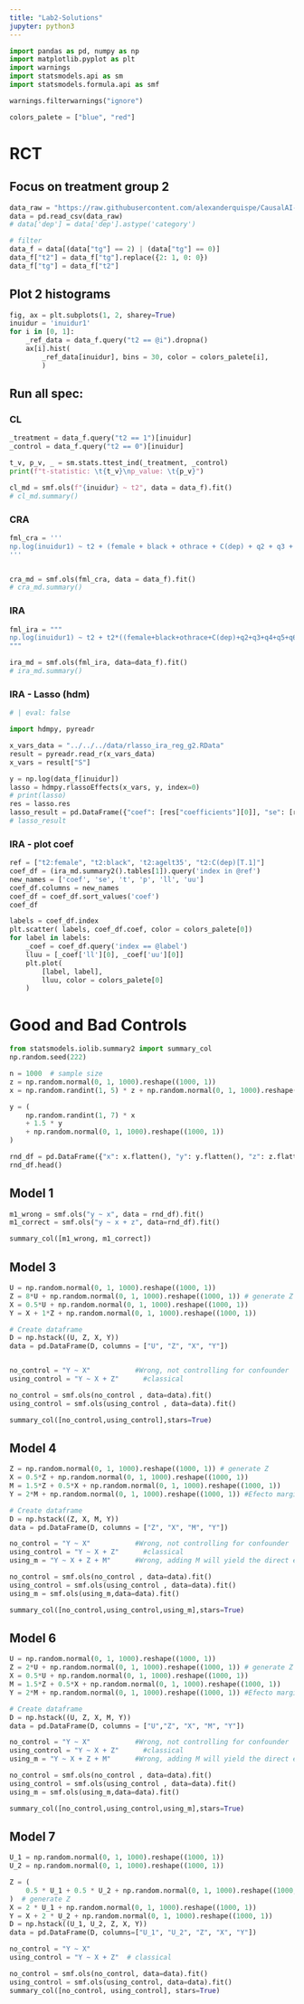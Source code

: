 ```yaml
---
title: "Lab2-Solutions"
jupyter: python3
---
```


```python
import pandas as pd, numpy as np
import matplotlib.pyplot as plt
import warnings
import statsmodels.api as sm
import statsmodels.formula.api as smf

warnings.filterwarnings("ignore")

colors_palete = ["blue", "red"]


```


# RCT

## Focus on treatment group 2

```python
data_raw = "https://raw.githubusercontent.com/alexanderquispe/CausalAI-Course/main/data/penn_jae.csv"
data = pd.read_csv(data_raw)
# data['dep'] = data['dep'].astype('category')

# filter
data_f = data[(data["tg"] == 2) | (data["tg"] == 0)]
data_f["t2"] = data_f["tg"].replace({2: 1, 0: 0})
data_f["tg"] = data_f["t2"]
```

## Plot 2 histograms

```python
fig, ax = plt.subplots(1, 2, sharey=True)
inuidur = 'inuidur1'
for i in [0, 1]:
    _ref_data = data_f.query("t2 == @i").dropna()
    ax[i].hist(
        _ref_data[inuidur], bins = 30, color = colors_palete[i],
        )
```




## Run all spec:

### CL

```python
_treatment = data_f.query("t2 == 1")[inuidur]
_control = data_f.query("t2 == 0")[inuidur]

t_v, p_v, _ = sm.stats.ttest_ind(_treatment, _control) 
print(f"t-statistic: \t{t_v}\np_value: \t{p_v}")

cl_md = smf.ols(f"{inuidur} ~ t2", data = data_f).fit()
# cl_md.summary()

```

### CRA

```python
fml_cra = '''
np.log(inuidur1) ~ t2 + (female + black + othrace + C(dep) + q2 + q3 + q4 + q5 + q6 + agelt35 + agegt54 + durable + lusd + husd)**2
'''


cra_md = smf.ols(fml_cra, data = data_f).fit()
# cra_md.summary()
```


### IRA

```python
fml_ira = """
np.log(inuidur1) ~ t2 + t2*((female+black+othrace+C(dep)+q2+q3+q4+q5+q6+agelt35+agegt54+durable+lusd+husd)**2)+(female+black+othrace+C(dep)+q2+q3+q4+q5+q6+agelt35+agegt54+durable+lusd+husd)**2
"""

ira_md = smf.ols(fml_ira, data=data_f).fit()
# ira_md.summary()
```

### IRA - Lasso (hdm)

```python
# | eval: false

import hdmpy, pyreadr

x_vars_data = "../../../data/rlasso_ira_reg_g2.RData"
result = pyreadr.read_r(x_vars_data)
x_vars = result["S"]

y = np.log(data_f[inuidur])
lasso = hdmpy.rlassoEffects(x_vars, y, index=0)
# print(lasso)
res = lasso.res
lasso_result = pd.DataFrame({"coef": [res["coefficients"][0]], "se": [res["se"][0]]})
# lasso_result
```

### IRA - plot coef 

<!-- t2*female, t2_black, t2 agelt35, t2factor(dep)1 -->
<!-- Explanations -->

```python
ref = ["t2:female", "t2:black", 't2:agelt35', "t2:C(dep)[T.1]"]
coef_df = (ira_md.summary2().tables[1]).query('index in @ref')
new_names = ['coef', 'se', 't', 'p', 'll', 'uu']
coef_df.columns = new_names
coef_df = coef_df.sort_values('coef')
coef_df
```

```python
labels = coef_df.index
plt.scatter( labels, coef_df.coef, color = colors_palete[0])
for label in labels:
    _coef = coef_df.query('index == @label')
    lluu = [_coef['ll'][0], _coef['uu'][0]]
    plt.plot(
        [label, label],
        lluu, color = colors_palete[0]
    )
```


# Good and Bad Controls

```python
from statsmodels.iolib.summary2 import summary_col
np.random.seed(222)

n = 1000  # sample size
z = np.random.normal(0, 1, 1000).reshape((1000, 1))
x = np.random.randint(1, 5) * z + np.random.normal(0, 1, 1000).reshape((1000, 1))

y = (
    np.random.randint(1, 7) * x
    + 1.5 * y
    + np.random.normal(0, 1, 1000).reshape((1000, 1))
)

rnd_df = pd.DataFrame({"x": x.flatten(), "y": y.flatten(), "z": z.flatten()})
rnd_df.head()

```

## Model 1

```python
m1_wrong = smf.ols("y ~ x", data = rnd_df).fit()
m1_correct = smf.ols("y ~ x + z", data=rnd_df).fit()

summary_col([m1_wrong, m1_correct])
```


## Model 3


```python
U = np.random.normal(0, 1, 1000).reshape((1000, 1))
Z = 8*U + np.random.normal(0, 1, 1000).reshape((1000, 1)) # generate Z
X = 0.5*U + np.random.normal(0, 1, 1000).reshape((1000, 1))
Y = X + 1*Z + np.random.normal(0, 1, 1000).reshape((1000, 1))

# Create dataframe
D = np.hstack((U, Z, X, Y))
data = pd.DataFrame(D, columns = ["U", "Z", "X", "Y"])


no_control = "Y ~ X"           #Wrong, not controlling for confounder
using_control = "Y ~ X + Z"      #classical

no_control = smf.ols(no_control , data=data).fit()
using_control = smf.ols(using_control , data=data).fit()

summary_col([no_control,using_control],stars=True)
```


## Model 4

```python
Z = np.random.normal(0, 1, 1000).reshape((1000, 1)) # generate Z
X = 0.5*Z + np.random.normal(0, 1, 1000).reshape((1000, 1))
M = 1.5*Z + 0.5*X + np.random.normal(0, 1, 1000).reshape((1000, 1))
Y = 2*M + np.random.normal(0, 1, 1000).reshape((1000, 1)) #Efecto marginal de X en Y es 2.

# Create dataframe
D = np.hstack((Z, X, M, Y))
data = pd.DataFrame(D, columns = ["Z", "X", "M", "Y"])

no_control = "Y ~ X"           #Wrong, not controlling for confounder
using_control = "Y ~ X + Z"      #classical
using_m = "Y ~ X + Z + M"      #Wrong, adding M will yield the direct effect of M on Y,but we are interested in the effect of X. 

no_control = smf.ols(no_control , data=data).fit()
using_control = smf.ols(using_control , data=data).fit()
using_m = smf.ols(using_m,data=data).fit() 

summary_col([no_control,using_control,using_m],stars=True)
```

## Model 6

```python
U = np.random.normal(0, 1, 1000).reshape((1000, 1))
Z = 2*U + np.random.normal(0, 1, 1000).reshape((1000, 1)) # generate Z
X = 0.5*U + np.random.normal(0, 1, 1000).reshape((1000, 1))
M = 1.5*Z + 0.5*X + np.random.normal(0, 1, 1000).reshape((1000, 1))
Y = 2*M + np.random.normal(0, 1, 1000).reshape((1000, 1)) #Efecto marginal de X en Y es 2.

# Create dataframe
D = np.hstack((U, Z, X, M, Y))
data = pd.DataFrame(D, columns = ["U","Z", "X", "M", "Y"])

no_control = "Y ~ X"           #Wrong, not controlling for confounder
using_control = "Y ~ X + Z"      #classical
using_m = "Y ~ X + Z + M"      #Wrong, adding M will yield the direct effect of M on Y,but we are interested in the effect of X. 

no_control = smf.ols(no_control , data=data).fit()
using_control = smf.ols(using_control , data=data).fit()
using_m = smf.ols(using_m,data=data).fit() 

summary_col([no_control,using_control,using_m],stars=True)

```

## Model 7

```python
U_1 = np.random.normal(0, 1, 1000).reshape((1000, 1))
U_2 = np.random.normal(0, 1, 1000).reshape((1000, 1))

Z = (
    0.5 * U_1 + 0.5 * U_2 + np.random.normal(0, 1, 1000).reshape((1000, 1))
)  # generate Z
X = 2 * U_1 + np.random.normal(0, 1, 1000).reshape((1000, 1))
Y = X + 2 * U_2 + np.random.normal(0, 1, 1000).reshape((1000, 1))
D = np.hstack((U_1, U_2, Z, X, Y))
data = pd.DataFrame(D, columns=["U_1", "U_2", "Z", "X", "Y"])

no_control = "Y ~ X"
using_control = "Y ~ X + Z"  # classical

no_control = smf.ols(no_control, data=data).fit()
using_control = smf.ols(using_control, data=data).fit()
summary_col([no_control, using_control], stars=True)
```